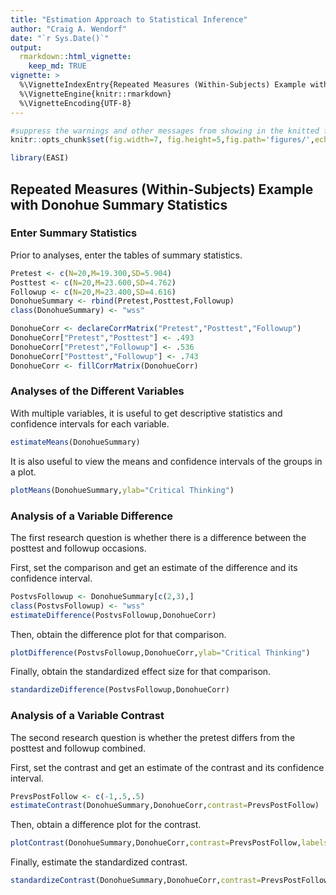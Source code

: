 ```yaml
---
title: "Estimation Approach to Statistical Inference"
author: "Craig A. Wendorf"
date: "`r Sys.Date()`"
output: 
  rmarkdown::html_vignette:
    keep_md: TRUE
vignette: >
  %\VignetteIndexEntry{Repeated Measures (Within-Subjects) Example with Donohue Summary Statistics}
  %\VignetteEngine{knitr::rmarkdown}
  %\VignetteEncoding{UTF-8}
---
```


```r
#suppress the warnings and other messages from showing in the knitted file.
knitr::opts_chunk$set(fig.width=7, fig.height=5,fig.path='figures/',echo=TRUE,warning=FALSE,message=FALSE)
```

```r
library(EASI)
```

## Repeated Measures (Within-Subjects) Example with Donohue Summary Statistics

### Enter Summary Statistics

Prior to analyses, enter the tables of summary statistics.

```r
Pretest <- c(N=20,M=19.300,SD=5.904)
Posttest <- c(N=20,M=23.600,SD=4.762)
Followup <- c(N=20,M=23.400,SD=4.616)
DonohueSummary <- rbind(Pretest,Posttest,Followup)
class(DonohueSummary) <- "wss"

DonohueCorr <- declareCorrMatrix("Pretest","Posttest","Followup")
DonohueCorr["Pretest","Posttest"] <- .493
DonohueCorr["Pretest","Followup"] <- .536
DonohueCorr["Posttest","Followup"] <- .743
DonohueCorr <- fillCorrMatrix(DonohueCorr)
```

### Analyses of the Different Variables

With multiple variables, it is useful to get descriptive statistics and confidence intervals for each variable.

```r
estimateMeans(DonohueSummary)
```

It is also useful to view the means and confidence intervals of the groups in a plot.

```r
plotMeans(DonohueSummary,ylab="Critical Thinking")
```
 
### Analysis of a Variable Difference

The first research question is whether there is a difference between the posttest and followup occasions.

First, set the comparison and get an estimate of the difference and its confidence interval.

```r
PostvsFollowup <- DonohueSummary[c(2,3),]
class(PostvsFollowup) <- "wss"
estimateDifference(PostvsFollowup,DonohueCorr)
```

Then, obtain the difference plot for that comparison.

```r
plotDifference(PostvsFollowup,DonohueCorr,ylab="Critical Thinking")
```

Finally, obtain the standardized effect size for that comparison.

```r
standardizeDifference(PostvsFollowup,DonohueCorr)
```

### Analysis of a Variable Contrast

The second research question is whether the pretest differs from the posttest and followup combined.

First, set the contrast and get an estimate of the contrast and its confidence interval.

```r
PrevsPostFollow <- c(-1,.5,.5)
estimateContrast(DonohueSummary,DonohueCorr,contrast=PrevsPostFollow)
```

Then, obtain a difference plot for the contrast.

```r
plotContrast(DonohueSummary,DonohueCorr,contrast=PrevsPostFollow,labels=c("Pretest","Post&Follow"),ylab="Critical Thinking")
```

Finally, estimate the standardized contrast.

```r
standardizeContrast(DonohueSummary,DonohueCorr,contrast=PrevsPostFollow)
```
